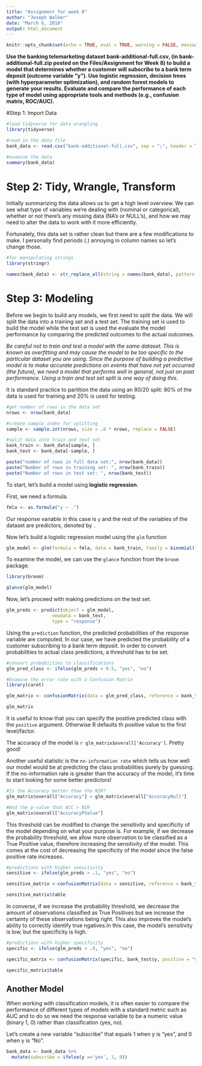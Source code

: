 ```yaml
---
title: "Assignment for week 8"
author: "Joseph Walker"
date: "March 6, 2018"
output: html_document
---
```


```r
knitr::opts_chunk$set(echo = TRUE, eval = TRUE, warning = FALSE, message = FALSE)
```

**Use the banking telemarketing dataset bank-additional-full.csv, (in bank-additional-full.zip posted on the Files/Assignment for Week 8) to build a model that determines whether a customer will subscribe to a bank term deposit (outcome variable "y"). Use logistic regression, decision trees (with hyperparameter optimization), and random forest models to generate your results. Evaluate and compare the performance of each type of model using appropriate tools and methods (e.g., confusion matrix, ROC/AUC).**

#Step 1: Import Data

```r
#load tidyverse for data wrangling
library(tidyverse)

#read in the data file
bank_data <- read.csv("bank-additional-full.csv", sep = ";", header = TRUE)

#examine the data
summary(bank_data)
```

# Step 2: Tidy, Wrangle, Transform

Initially summarizing the data allows us to get a high level overview. We can see what type of variables we're dealing with (nominal or categorical), whether or not there's any missing data (NA's or NULL's), and how we may need to alter the data to work with it more efficiently.

Fortunately, this data set is rather clean but there are a few modifications to make. I personally find periods (.) annoying in column names so let's change those.

```r
#for manipulating strings
library(stringr)

names(bank_data) <- str_replace_all(string = names(bank_data), pattern = '\\.', replacement = "_")
```

# Step 3: Modeling

Before we begin to build any models, we first need to split the data. We will split the data into a training set and a test set. The training set is used to build the model while the test set is used the evaluate the model performance by comparing the predicted outcomes to the actual outcomes.

*Be careful not to train and test a model with the same dataset. This is known as overfitting and may cause the model to be too specific to the particular dataset you are using. Since the purpose of building a predictive model is to make accurate predictions on events that have not yet occurred (the future), we need a model that performs well in general, not just on past performance. Using a train and test set split is one way of doing this.*

It is standard practice to partition the data using an 80/20 split: 80% of the data is used for training and 20% is used for testing.
```r
#get number of rows in the data set
nrows <- nrow(bank_data)

#create sample index for splitting
sample <- sample.int(nrows, size = .8 * nrows, replace = FALSE)

#split data into train and test set
bank_train <- bank_data[sample, ]
bank_test <- bank_data[-sample, ]

paste("number of rows in full data set:", nrow(bank_data))
paste("Number of rows in training set: ", nrow(bank_train))
paste("Number of rows in test set: ", nrow(bank_test))
```

To start, let's build a model using **logistic regression**.

First, we need a formula.
```r
fmla <- as.formula("y ~ .")
```

Our response variable in this case is `y` and the rest of the variables of the dataset are predictors, denoted by `.`

Now let's build a logistic regression model using the `glm` function
```r
glm_model <- glm(formula = fmla, data = bank_train, family = binomial(link = "logit"))
```

To examine the model, we can use the `glance` function from the `broom` package.
```r
library(broom)

glance(glm_model)
```

Now, let's proceed with making predictions on the test set.

```r
glm_preds <- predict(object = glm_model,
                 newdata = bank_test, 
                 type = "response")
```

Using the `prediction` function, the predicted probabilities of the response variable are computed. In our case, we have predicted the probability of a customer subscribing to a bank term deposit. In order to convert probabilities to actual class predictions, a threshold has to be set. 

```r
#convert probabiities to classifications
glm_pred_class <- ifelse(glm_preds > 0.5, "yes", "no")

#Examine the error rate with a Confusion Matrix
library(caret)

glm_matrix <- confusionMatrix(data = glm_pred_class, reference = bank_test$y, positive = "yes")

glm_matrix
```

It is useful to know that you can specify the positive predicted class with the `positive` argument. Otherwise R defaults th positive value to the first level/factor.  
  
The accuracy of the model is `r glm_matrix$overall['Accuracy']`.  Pretty good!
  
Another useful statistic is the `no-information rate` which tells us how well our model would be at predicting the class probabilities purely by guessing. If the no-information rate is greater than the accuracy of the model, it's time to start looking for some better predictors!

```r
#Is the Accuracy better than the NIR?
glm_matrix$overall["Accuracy"] > glm_matrix$overall["AccuracyNull"]

#And the p-value that ACC > NIR
glm_matrix$overall["AccuracyPValue"]
```

This threshold can be modified to change the sensitivity and specificity of the model depending on what your purpose is. For example, if we decrease the probability threshold, we allow more observation to be classified as a True Positive value, therefore increasing the sensitivity of the model. This comes at the cost of decreasing the specificity of the model since the false positive rate increases.

```r
#predictions with higher sensitivity
sensitive <- ifelse(glm_preds > .1, "yes", "no")

sensitive_matrix <-confusionMatrix(data = sensitive, reference = bank_test$y, positive = "yes")

sensitive_matrix$table
```

In converse, if we increase the probability threshold, we decrease the amount of observations classified as True Positives but we increase the certainty of these observations being right. This also improves the model's ability to correctly identify true ngatives.In this case, the model's sensitivity is low, but the specificity is high. 

```r
#predictions with higher specificity
specific <- ifelse(glm_preds > .9, "yes", "no")

specific_matrix <- confusionMatrix(specific, bank_test$y, positive = "yes")

specific_matrix$table
```

## Another Model



When working with classification models, it is often easier to compare the performance of different types of models with a standard metric such as AUC and to do so we need the response variable to be a numeric value (binary 1, 0) rather than classification (yes, no). 

Let's create a new variable "subscribe" that equals 1 when y is "yes", and 0 when y is "No". 
```r
bank_data <- bank_data %>%
  mutate(subscribe = ifelse(y =='yes', 1, 0))
```